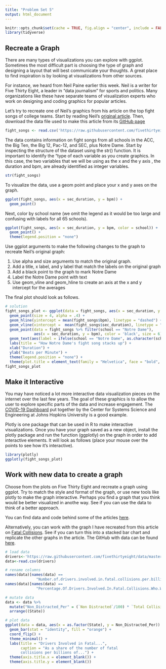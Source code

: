 ```yaml
---
title: "Problem Set 5"
output: html_document
---
```

```r
knitr::opts_chunk$set(cache = TRUE, fig.align = "center", include = FALSE) # set include = TRUE to see solutions in knitted RMarkdown
library(tidyverse)
```

## Recreate a Graph

There are many types of visualizations you can explore with ggplot. Sometimes the most difficult part is choosing the type of graph and designing a layout that will best communicate your thoughts. A great place to find inspiration is by looking at visualizations from other sources.

For instance, we heard from Neil Paine earlier this week. Neil is a writer for Five Thirty Eight, a leader in "data journalism" for sports and politics. Many organizations like these have separate teams of visualization experts who work on designing and coding graphics for popular articles. 

Let's try to recreate one of Neil's graphics from his article on the top fight songs of college teams. Start by reading Neil's [original article](https://projects.fivethirtyeight.com/college-fight-song-lyrics/). Then, download the data file used to make this article from its [GitHub page](https://github.com/fivethirtyeight/data/tree/master/fight-songs)

```r
fight_songs <- read.csv('https://raw.githubusercontent.com/fivethirtyeight/data/master/fight-songs/fight-songs.csv')
```

The data contains information on fight songs from all schools in the ACC, the Big Ten, the Big 12, Pac-12, and SEC, plus Notre Dame. Start by inspecting the structure of the dataset using the str() function. It is important to identify the "type of each variable as you create graphics. In this case, the two variables that we will be using as the x and the y axis , the duration and bpm, are already identified as integer variables.

```r
str(fight_songs)
```

To visualize the data, use a geom point and place your x and y axes on the graph. 

```r
ggplot(fight_songs, aes(x = sec_duration, y = bpm)) +
  geom_point()
```

Next, color by school name (we omit the legend as it would be too large and confusing with labels for all 65 schools).

```r
ggplot(fight_songs, aes(x = sec_duration, y = bpm, color = school)) +
  geom_point() +
  theme(legend.position = "none")
```

Use ggplot arguments to make the following changes to the graph to recreate Neil's original graph:

1. Use alpha and size arguments to match the original graph.
2. Add a title, x label, and y label that match the labels on the original graph
4. Add a black point to the graph to mark Notre Dame
5. Label the Notre Dame point with text
6. Use geom_vline and geom_hline to create an axis at the x and y intercept for the averages

The final plot should look as follows.
```r
# solution
fight_songs_plot <- ggplot(data = fight_songs, aes(x = sec_duration, y = bpm, color = school)) +
  geom_point(size = 4, alpha = .4) +
  geom_hline(yintercept = mean(fight_songs$bpm), linetype = "dashed") +
  geom_vline(xintercept =  mean(fight_songs$sec_duration), linetype = "dashed") +
  geom_point(data = fight_songs %>% filter(school == "Notre Dame"), 
             aes(x = sec_duration, y = bpm), color = 'black', size = 6) +
  geom_text(aes(label = ifelse(school == "Notre Dame", as.character(school),''), hjust = .2, vjust = -2)) +
  labs(title = "How Notre Dame's fight song stacks up") +
  xlab("Duration") +
  ylab("Beats per Minute") +
  theme(legend.position = "none") +
  theme(plot.title = element_text(family = "Helvetica", face = "bold", size = (15)))
fight_songs_plot
```

## Make it Interactive

You may have noticed a lot more interactive data visualization pieces on the internet over the last few years. The goal of these graphics is to allow the user to explore specific parts of the data and increase engagement. The [COVID-19 Dashboard](https://coronavirus.jhu.edu/map.html) put together by the Center for Systems Science and Engineering at Johns Hopkins University is a good example.

Plotly is one package that can be used in R to make interactive visualizations. Once you have your graph saved as a new object, install the plotly package and run the function (ggplotly) on the graph in order to add interactive elements. It will look as follows (place your mouse over the points to see how it's interactive).

```r
library(plotly)
ggplotly(fight_songs_plot)
```


## Work with new data to create a graph

Choose from the plots on Five Thirty Eight and recreate a graph using ggplot. Try to match the style and format of the graph, or use new tools like plotly to make the graph interactive. Perhaps you find a graph that you think would be better visualized in anothe way. See if you can use the data to think of a better approach.

You can find data and code behind some of the articles [here](https://data.fivethirtyeight.com/).

Alternatively, you can work with the graph I have recreated from this article on [Fatal Collisions](https://fivethirtyeight.com/features/which-state-has-the-worst-drivers/). See if you can turn this into a stacked bar chart and replicate the other graphs in the article. The GitHub with data can be found [here](https://github.com/fivethirtyeight/data/tree/master/bad-drivers).

```r
# load data
drivers<-'https://raw.githubusercontent.com/fivethirtyeight/data/master/bad-drivers/bad-drivers.csv'
data<-read.csv(drivers)

# rename columns
names(data)[names(data) == 
              "Number.of.drivers.involved.in.fatal.collisions.per.billion.miles"] <- "Total Collisions"
names(data)[names(data) == 
              "Percentage.Of.Drivers.Involved.In.Fatal.Collisions.Who.Were.Not.Distracted"] <- 'Non Distracted'

# mutate data
data <- data %>%
  mutate("Non_Distracted_Per" = (`Non Distracted`/100) * `Total Collisions`) %>%
  arrange((State))

# plot data
ggplot(data = data, aes(x = as.factor(State), y = Non_Distracted_Per)) +
  geom_bar(stat = "identity", fill = "orange") +
  coord_flip() +
  theme_minimal() +
  labs(title = "Drivers Involved in Fatal...",
       caption = "As a share of the number of fatal 
       collisions per billions of...") +
  theme(axis.title.x = element_blank()) +
  theme(axis.title.y = element_blank())
```

